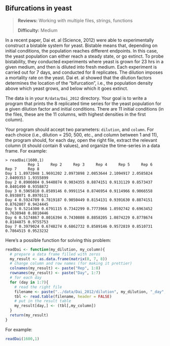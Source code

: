 ## Bifurcations in yeast
> **Reviews:** Working with multiple files, strings, functions
>
> **Difficulty:** Medium

In a recent paper, Dai et. al (Science, 2012) were able to experimentally construct a bistable system for yeast. Bistable means that, depending on initial conditions, the population reaches different endpoints. In this case, the yeast population can either reach a steady state, or go extinct. To probe bistability, they conducted experiments where yeast is grown for 23 hrs in a given medium, and then is diluted into fresh medium. Each experiment is carried out for 7 days, and conducted for 8 replicates. The dilution imposes a mortality rate on the yeast. Dai et. al showed that the dilution factors determines the location of the "bifurcation", i.e., the population density above which yeast grows, and below which it goes extinct.

The data is in your `R/data/Dai_2012` directory. Your goal is to write a program that prints the 8 replicated time series for the yeast population for a given dilution factor and initial conditions. There are 11 initial conditions (in the files, these are the 11 columns, with highest densities in the first column).

Your program should accept two parameters: `dilution`, and `column`. For each choice (i.e., dilution = 250, 500, etc., and column between 1 and 11), the program should, for each day, open the right file, extract the relevant column (it should contain 8 values), and organize the time-series in a data frame. For example:

```
> readDai(1600,1)
          Rep 1     Rep 2     Rep 3     Rep 4     Rep 5     Rep 6     Rep 7     Rep 8
Day 1 1.8972048 1.9691202 2.0973898 2.0853644 2.1094917 2.0585824 2.0409353 1.9355899
Day 2 0.8906084 0.9440874 0.9034355 0.8874151 0.9131129 0.8573437 0.8401490 0.9358872
Day 3 0.5965810 0.8589146 0.9991154 0.8746954 0.9114966 0.9066558 0.8938071 0.8970111
Day 4 0.5924789 0.7819187 0.9050449 0.8154131 0.9391630 0.8874151 0.8762807 0.9424445
Day 5 0.5214300 0.6791115 0.7342299 0.7773966 1.0592742 0.6963452 0.7638948 0.8810446
Day 6 0.5174867 0.8016394 0.7430808 0.8858205 1.0874229 0.8778674 0.8184875 0.9755753
Day 7 0.3979024 0.6748274 0.6862732 0.8589146 0.9572819 0.8510731 0.7864515 0.9523232
```

Here's a possible function for solving this problem:
```r
readDai <- function(my_dilution, my_column){
  # prepare a data frame filled with zeros
  my_result <- as.data.frame(matrix(0, 7, 8))
  # change column and row names (for making it prettier)
  colnames(my_result) <- paste("Rep", 1:8)
  rownames(my_result) <- paste("Day", 1:7)
  # for each day
  for (day in 1:7){
    # read the right file
    filename <- paste("../data/Dai_2012/dilution", my_dilution, "_day", day, ".txt", sep = "")
    tbl <- read.table(filename, header = FALSE)
    # put in the result table
    my_result[day,] <- (tbl[,my_column])
  }
  return(my_result)
}
```

For example:
```r
readDai(1600,1)
```

